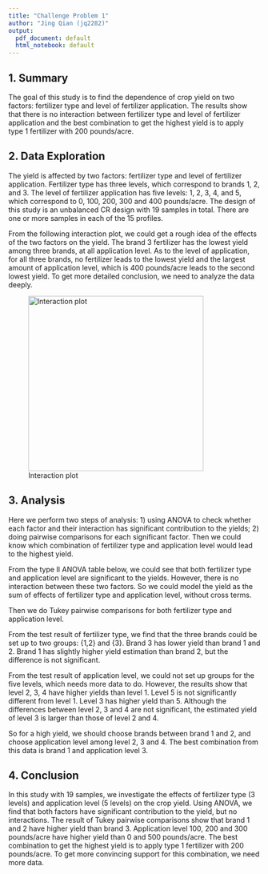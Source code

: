 ```yaml
---
title: "Challenge Problem 1"
author: "Jing Qian (jq2282)"
output:
  pdf_document: default
  html_notebook: default
---
```


## 1. Summary
The goal of this study is to find the dependence of crop yield on two factors: fertilizer type and level of fertilizer application. 
The results show that there is no interaction between fertilizer type and level of fertilizer application and the best combination to get the highest yield is to apply type 1 fertilizer with 200 pounds/acre.

## 2. Data Exploration
The yield is affected by two factors: fertilizer type and level of fertilizer application. Fertilizer type has three levels, which correspond to brands 1, 2, and 3. The level of fertilizer application has five levels: 1, 2, 3, 4, and 5, which correspond to 0, 100, 200, 300 and 400 pounds/acre.
The design of this study is an unbalanced CR design with 19 samples in total. There are one or more samples in each of the 15 profiles.

From the following interaction plot, we could get a rough idea of the effects of the two factors on the yield.
The brand 3 fertilizer has the lowest yield among three brands, at all application level. As to the level of application, for all three brands, no fertilizer leads to the lowest yield and the largest amount of application level, which is 400 pounds/acre leads to the second lowest yield. To get more detailed conclusion, we need to analyze the data deeply.


![Interaction plot](/Users/mac/Desktop/AdvancedDA/ChallengeProblem/InteractionPlot.png){width=350px}

## 3. Analysis
Here we perform two steps of analysis: 
1) using ANOVA to check whether each factor and their interaction has significant contribution to the yields;
2) doing pairwise comparisons for each significant factor.
Then we could know which combination of fertilizer type and application level would lead to the highest yield.

From the type II ANOVA table below, we could see that both fertilizer type and application level are significant to the yields.
However, there is no interaction between these two factors.
So we could model the yield as the sum of effects of fertilizer type and application level, without cross terms.

\begin{table}[h!] \centering
\caption{Type II ANOVA table}
\begin{tabular}{|l|l|l|l|l|}
\hline
\textbf{}  & \textbf{Sum of Square} & \textbf{Degree of Freedom} & \textbf{F value} & \textbf{Pr(>F)} \\ \hline
FERT       & 24.349                 & 2                          & 12.0244 & 0.02034 *           \\ \hline
LEV        & 50.994                 & 4                          & 12.5912 & 0.01544 *           \\ \hline
FERT : LEV & 6.873                  & 8                          & 0.8485  & 0.61079             \\ \hline
Residuals  & 4.050                  & 4                          &&                              \\ \hline
\end{tabular}
\end{table}

Then we do Tukey pairwise comparisons for both fertilizer type and application level.

From the test result of fertilizer type, we find that the three brands could be set up to two groups: {1,2} and {3}. Brand 3 has lower yield than brand 1 and 2. Brand 1 has slightly higher yield estimation than brand 2, but the difference is not significant.

From the test result of application level, we could not set up groups for the five levels, which needs more data to do. However, the results show that level 2, 3, 4 have higher yields than level 1. Level 5 is not significantly different from level 1. Level 3 has higher yield than 5. Although the differences between level 2, 3 and 4 are not significant, the estimated yield of level 3 is larger than those of level 2 and 4.

So for a high yield, we should choose brands between brand 1 and 2, and choose application level among level 2, 3 and 4. 
The best combination from this data is brand 1 and application level 3.

## 4. Conclusion
In this study with 19 samples, we investigate the effects of fertilizer type (3 levels) and application level (5 levels) on the crop yield.
Using ANOVA, we find that both factors have significant contribution to the yield, but no interactions.
The result of Tukey pairwise comparisons show that brand 1 and 2 have higher yield than brand 3. Application level 100, 200 and 300 pounds/acre have higher yield than 0 and 500 pounds/acre.
The best combination to get the highest yield is to apply type 1 fertilizer with 200 pounds/acre.
To get more convincing support for this combination, we need more data.
